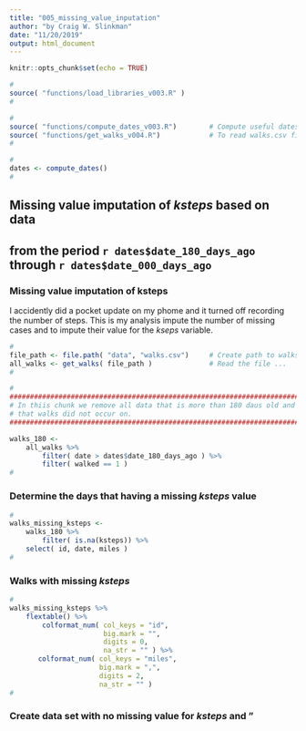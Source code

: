 ```yaml
---
title: "005_missing_value_inputation"
author: "by Craig W. Slinkman"
date: "11/20/2019"
output: html_document
---
```


```r
knitr::opts_chunk$set(echo = TRUE)
```

```r
#
source( "functions/load_libraries_v003.R" )         
#
```

```r
#
source( "functions/compute_dates_v003.R")        # Compute useful dates ...
source( "functions/get_walks_v004.R")            # To read walks.csv file ...
#
```




```r
#
dates <- compute_dates()
#
```

## Missing value imputation of $ksteps$  based on data 
## from the period  `r dates$date_180_days_ago` through `r dates$date_000_days_ago`

### Missing value imputation of ksteps

I accidently did a pocket update on my phome and it turned off recording the number of steps.  This is my analysis impute the number of missing cases and to impute their value for the $kseps$ variable.


```r
#
file_path <- file.path( "data", "walks.csv")     # Create path to walks.csv ...
all_walks <- get_walks( file_path )              # Read the file ...
#
```

```r
#
###############################################################################
# In thiis chunk we remove all data that is more than 180 daus old and days 
# that walks did not occur on.
###############################################################################

walks_180 <-
    all_walks %>% 
        filter( date > dates$date_180_days_ago ) %>% 
        filter( walked == 1 )
#
```

### Determine the days that having a missing $ksteps$ value

```r
#
walks_missing_ksteps <- 
    walks_180 %>% 
        filter( is.na(ksteps)) %>% 
    select( id, date, miles )
#
```

### Walks with missing $ksteps$

```r
#
walks_missing_ksteps %>% 
    flextable() %>% 
        colformat_num( col_keys = "id", 
                       big.mark = "", 
                       digits = 0, 
                       na_str = "" ) %>% 
       colformat_num( col_keys = "miles",
                      big.mark = ",", 
                      digits = 2, 
                      na_str = "" )
#
```

### Create data set with no missing value for $ksteps$ and "

